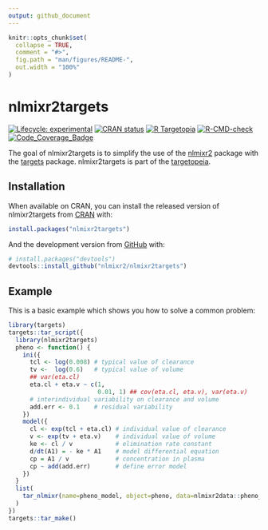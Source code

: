 ```yaml
---
output: github_document
---
```


<!-- README.md is generated from README.Rmd. Please edit that file -->

```r
knitr::opts_chunk$set(
  collapse = TRUE,
  comment = "#>",
  fig.path = "man/figures/README-",
  out.width = "100%"
)
```

# nlmixr2targets

<!-- badges: start -->
[![Lifecycle: experimental](https://img.shields.io/badge/lifecycle-experimental-orange.svg)](https://lifecycle.r-lib.org/articles/stages.html#experimental)
[![CRAN status](https://www.r-pkg.org/badges/version/nlmixr2targets)](https://CRAN.R-project.org/package=nlmixr2targets)
[![R Targetopia](https://img.shields.io/badge/R_Targetopia-member-blue?style=flat&labelColor=gray)](https://wlandau.github.io/targetopia/)
[![R-CMD-check](https://github.com/nlmixr2/nlmixr2targets/actions/workflows/R-CMD-check.yaml/badge.svg)](https://github.com/nlmixr2/nlmixr2targets/actions/workflows/R-CMD-check.yaml)
[![Code_Coverage_Badge](http://codecov.io/github/nlmixr2/nlmixr2targets/coverage.svg?branch=main)](http://codecov.io/github/nlmixr2/nlmixr2targets?branch=main)
<!-- badges: end -->

The goal of nlmixr2targets is to simplify the use of the [nlmixr2](https://github.com/nlmixr2/nlmixr2) package with the [targets](https://docs.ropensci.org/targets/) package.  nlmixr2targets is part of the [targetopeia](https://wlandau.github.io/targetopia/packages.html).

## Installation

When available on CRAN, you can install the released version of nlmixr2targets from [CRAN](https://CRAN.R-project.org) with:

``` r
install.packages("nlmixr2targets")
```

And the development version from [GitHub](https://github.com/) with:

``` r
# install.packages("devtools")
devtools::install_github("nlmixr2/nlmixr2targets")
```
## Example

This is a basic example which shows you how to solve a common problem:

```r
library(targets)
targets::tar_script({
  library(nlmixr2targets)
  pheno <- function() {
    ini({
      tcl <- log(0.008) # typical value of clearance
      tv <-  log(0.6)   # typical value of volume
      ## var(eta.cl)
      eta.cl + eta.v ~ c(1,
                         0.01, 1) ## cov(eta.cl, eta.v), var(eta.v)
      # interindividual variability on clearance and volume
      add.err <- 0.1    # residual variability
    })
    model({
      cl <- exp(tcl + eta.cl) # individual value of clearance
      v <- exp(tv + eta.v)    # individual value of volume
      ke <- cl / v            # elimination rate constant
      d/dt(A1) = - ke * A1    # model differential equation
      cp = A1 / v             # concentration in plasma
      cp ~ add(add.err)       # define error model
    })
  }
  list(
    tar_nlmixr(name=pheno_model, object=pheno, data=nlmixr2data::pheno_sd, est="saem")
  )
})
targets::tar_make()
```
